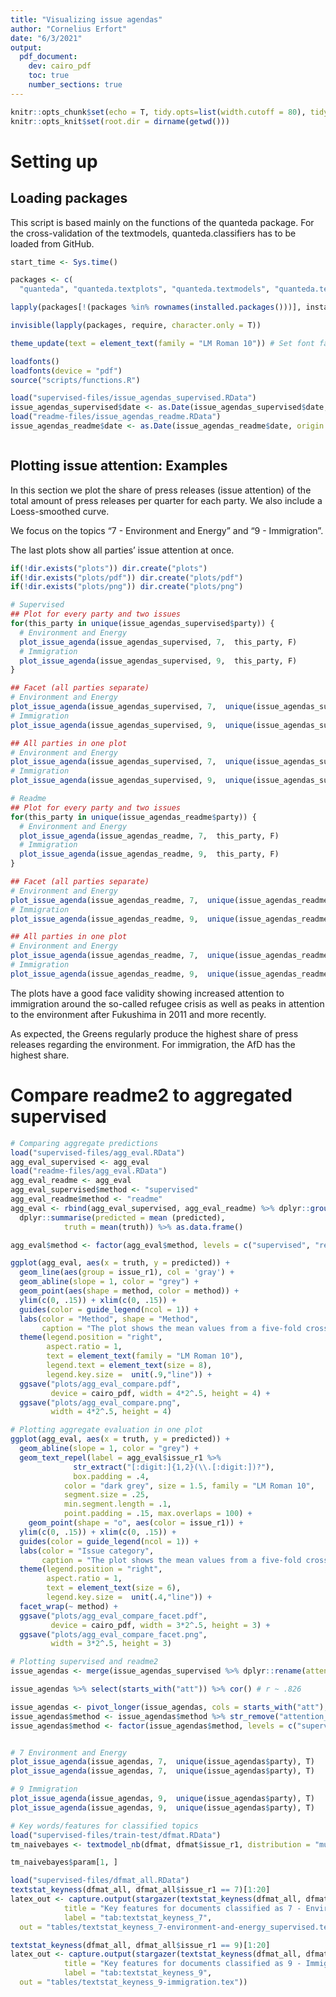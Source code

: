 ```yaml
---
title: "Visualizing issue agendas"
author: "Cornelius Erfort"
date: "6/3/2021"
output: 
  pdf_document:
    dev: cairo_pdf
    toc: true
    number_sections: true
---
```


```r
knitr::opts_chunk$set(echo = T, tidy.opts=list(width.cutoff = 80), tidy = T, python.reticulate = F)
knitr::opts_knit$set(root.dir = dirname(getwd()))

```

# Setting up

## Loading packages

This script is based mainly on the functions of the quanteda package. For the cross-validation of the textmodels, quanteda.classifiers has to be loaded from GitHub.

```r
start_time <- Sys.time()

packages <- c(
  "quanteda", "quanteda.textplots", "quanteda.textmodels", "quanteda.textstats", "dplyr", "tm", "rmarkdown", "plyr", "readr", "ggplot2", "stringr", "formatR", "readstata13", "lubridate", "glmnet", "kableExtra", "stargazer", "tidyr", "extrafont", "ggrepel")

lapply(packages[!(packages %in% rownames(installed.packages()))], install.packages)

invisible(lapply(packages, require, character.only = T))

theme_update(text = element_text(family = "LM Roman 10")) # Set font family for ggplot

loadfonts()
loadfonts(device = "pdf")
source("scripts/functions.R")

```



```r

load("supervised-files/issue_agendas_supervised.RData")
issue_agendas_supervised$date <- as.Date(issue_agendas_supervised$date, origin = "1970-01-01")
load("readme-files/issue_agendas_readme.RData")
issue_agendas_readme$date <- as.Date(issue_agendas_readme$date, origin = "1970-01-01")



```



## Plotting issue attention: Examples

In this section we plot the share of press releases (issue attention) of the total amount of press releases per quarter for each party. We also include a Loess-smoothed curve.

We focus on the topics "7 - Environment and Energy" and "9 - Immigration".

The last plots show all parties' issue attention at once.

```r

if(!dir.exists("plots")) dir.create("plots")
if(!dir.exists("plots/pdf")) dir.create("plots/pdf")
if(!dir.exists("plots/png")) dir.create("plots/png")

# Supervised
## Plot for every party and two issues
for(this_party in unique(issue_agendas_supervised$party)) {
  # Environment and Energy
  plot_issue_agenda(issue_agendas_supervised, 7,  this_party, F) 
  # Immigration
  plot_issue_agenda(issue_agendas_supervised, 9,  this_party, F) 
}

## Facet (all parties separate)
# Environment and Energy
plot_issue_agenda(issue_agendas_supervised, 7,  unique(issue_agendas_supervised$party), T) 
# Immigration
plot_issue_agenda(issue_agendas_supervised, 9,  unique(issue_agendas_supervised$party), T) 

## All parties in one plot
# Environment and Energy
plot_issue_agenda(issue_agendas_supervised, 7,  unique(issue_agendas_supervised$party), F) 
# Immigration
plot_issue_agenda(issue_agendas_supervised, 9,  unique(issue_agendas_supervised$party), F) 

# Readme
## Plot for every party and two issues
for(this_party in unique(issue_agendas_readme$party)) {
  # Environment and Energy
  plot_issue_agenda(issue_agendas_readme, 7,  this_party, F) 
  # Immigration
  plot_issue_agenda(issue_agendas_readme, 9,  this_party, F) 
}

## Facet (all parties separate)
# Environment and Energy
plot_issue_agenda(issue_agendas_readme, 7,  unique(issue_agendas_readme$party), T) 
# Immigration
plot_issue_agenda(issue_agendas_readme, 9,  unique(issue_agendas_readme$party), T) 

## All parties in one plot
# Environment and Energy
plot_issue_agenda(issue_agendas_readme, 7,  unique(issue_agendas_readme$party), F) 
# Immigration
plot_issue_agenda(issue_agendas_readme, 9,  unique(issue_agendas_readme$party), F) 


```


The plots have a good face validity showing increased attention to immigration around the so-called refugee crisis as well as peaks in attention to the environment after Fukushima in 2011 and more recently.

As expected, the Greens regularly produce the highest share of press releases regarding the environment. For immigration, the AfD has the highest share.




# Compare readme2 to aggregated supervised

```r
# Comparing aggregate predictions
load("supervised-files/agg_eval.RData")
agg_eval_supervised <- agg_eval
load("readme-files/agg_eval.RData")
agg_eval_readme <- agg_eval
agg_eval_supervised$method <- "supervised"
agg_eval_readme$method <- "readme"
agg_eval <- rbind(agg_eval_supervised, agg_eval_readme) %>% dplyr::group_by(method, issue_r1) %>% 
  dplyr::summarise(predicted = mean (predicted),
            truth = mean(truth)) %>% as.data.frame()

agg_eval$method <- factor(agg_eval$method, levels = c("supervised", "readme"))

ggplot(agg_eval, aes(x = truth, y = predicted)) +
  geom_line(aes(group = issue_r1), col = 'gray') +
  geom_abline(slope = 1, color = "grey") +
  geom_point(aes(shape = method, color = method)) +
  ylim(c(0, .15)) + xlim(c(0, .15)) +
  guides(color = guide_legend(ncol = 1)) +
  labs(color = "Method", shape = "Method",
       caption = "The plot shows the mean values from a five-fold cross-validation.") +
  theme(legend.position = "right", 
        aspect.ratio = 1, 
        text = element_text(family = "LM Roman 10"), 
        legend.text = element_text(size = 8),
        legend.key.size =  unit(.9,"line")) +
  ggsave("plots/agg_eval_compare.pdf", 
         device = cairo_pdf, width = 4*2^.5, height = 4) +
  ggsave("plots/agg_eval_compare.png", 
         width = 4*2^.5, height = 4)

# Plotting aggregate evaluation in one plot
ggplot(agg_eval, aes(x = truth, y = predicted)) +
  geom_abline(slope = 1, color = "grey") +
  geom_text_repel(label = agg_eval$issue_r1 %>%
              str_extract("[:digit:]{1,2}(\\.[:digit:])?"),
              box.padding = .4,
            color = "dark grey", size = 1.5, family = "LM Roman 10", 
            segment.size = .25, 
            min.segment.length = .1,
            point.padding = .15, max.overlaps = 100) +
    geom_point(shape = "o", aes(color = issue_r1)) +
  ylim(c(0, .15)) + xlim(c(0, .15)) +
  guides(color = guide_legend(ncol = 1)) +
  labs(color = "Issue category", 
       caption = "The plot shows the mean values from a five-fold cross-validation.") +
  theme(legend.position = "right",
        aspect.ratio = 1, 
        text = element_text(size = 6),
        legend.key.size =  unit(.4,"line")) +
  facet_wrap(~ method) +
  ggsave("plots/agg_eval_compare_facet.pdf", 
         device = cairo_pdf, width = 3*2^.5, height = 3) +
  ggsave("plots/agg_eval_compare_facet.png",  
         width = 3*2^.5, height = 3)
```

```r
# Plotting supervised and readme2
issue_agendas <- merge(issue_agendas_supervised %>% dplyr::rename(attention_supervised = attention) %>% select(-c(issue_r1_descr)), issue_agendas_readme %>% dplyr::rename(attention_readme = attention), by = c("party", "issue_r1", "date"), all = T)

issue_agendas %>% select(starts_with("att")) %>% cor() # r ~ .826

issue_agendas <- pivot_longer(issue_agendas, cols = starts_with("att"), values_to = "attention", names_to = "method")
issue_agendas$method <- issue_agendas$method %>% str_remove("attention_")
issue_agendas$method <- factor(issue_agendas$method, levels = c("supervised", "readme"))


# 7 Environment and Energy
plot_issue_agenda(issue_agendas, 7,  unique(issue_agendas$party), T)
plot_issue_agenda(issue_agendas, 7,  unique(issue_agendas$party), T)

# 9 Immigration
plot_issue_agenda(issue_agendas, 9,  unique(issue_agendas$party), T)
plot_issue_agenda(issue_agendas, 9,  unique(issue_agendas$party), T)

```



```r
# Key words/features for classified topics
load("supervised-files/train-test/dfmat.RData")
tm_naivebayes <- textmodel_nb(dfmat, dfmat$issue_r1, distribution = "multinomial")

tm_naivebayes$param[1, ]

load("supervised-files/dfmat_all.RData")
textstat_keyness(dfmat_all, dfmat_all$issue_r1 == 7)[1:20]
latex_out <- capture.output(stargazer(textstat_keyness(dfmat_all, dfmat_all$issue_r1 == 7)[1:20] %>% as.data.frame(), summary = F,
            title = "Key features for documents classified as 7 - Environment and Energy", 
            label = "tab:textstat_keyness_7", 
  out = "tables/textstat_keyness_7-environment-and-energy_supervised.tex"))

textstat_keyness(dfmat_all, dfmat_all$issue_r1 == 9)[1:20]
latex_out <- capture.output(stargazer(textstat_keyness(dfmat_all, dfmat_all$issue_r1 == 9)[1:20] %>% as.data.frame(), summary = F,
            title = "Key features for documents classified as 9 - Immigration", 
            label = "tab:textstat_keyness_9", 
  out = "tables/textstat_keyness_9-immigration.tex"))


```